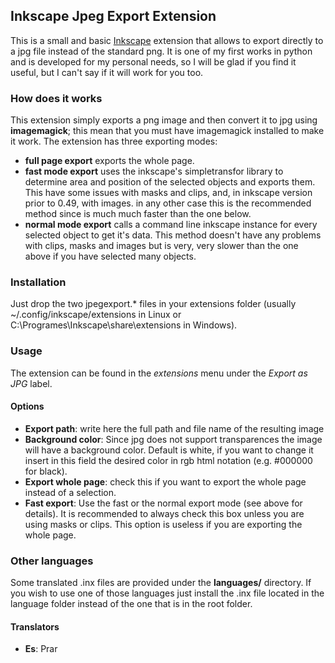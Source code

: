 ==Inkscape Jpeg Export Extension==

This is a small and basic [http://inkscape.org Inkscape] extension that allows to export directly to a jpg file instead of the standard png. It is one of my first works in python and is developed for my personal needs, so I will be glad if you find it useful, but I can't say if it will work for you too.

===How does it works===

This extension simply exports a png image and then convert it to jpg using '''imagemagick'''; this mean that you must have imagemagick installed to make it work.
The extension has three exporting modes:

* '''full page export''' exports the whole page.
* '''fast mode export''' uses the inkscape's simpletransfor library to determine area and position of the selected objects and exports them. This have some issues with masks and clips, and, in inkscape version prior to 0.49, with images. in any other case this is the recommended method since is much much faster than the one below. 
* '''normal mode export''' calls a command line inkscape instance for every selected object to get it's data. This method doesn't have any problems with clips, masks and images but is very, very slower than the one above if you have selected many objects.


===Installation===

Just drop the two jpegexport.* files in your extensions folder (usually ~/.config/inkscape/extensions in Linux or C:\Programes\Inkscape\share\extensions in Windows).

===Usage===

The extension can be found in the ''extensions'' menu under the ''Export as JPG'' label. 

====Options====

* '''Export path''': write here the full path and file name of the resulting image
* '''Background color''': Since jpg does not support transparences the image will have a background color. Default is white, if you want to change it insert in this field the desired color in rgb html notation (e.g. #000000 for black).
* '''Export whole page''': check this if you want to export the whole page instead of a selection. 
* '''Fast export''': Use the fast or the normal export mode (see above for details). It is recommended to always check this box unless you are using masks or clips. This option is useless if you are exporting the whole page.

===Other languages===

Some translated .inx files are provided under the '''languages/''' directory. If you wish to use one of those languages just install the .inx file located in the language folder instead of the one that is in the root folder.

====Translators====
* '''Es''': Prar
